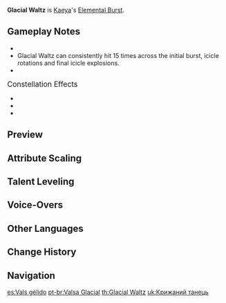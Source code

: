 {{Talent Infobox
|character     = Kaeya
|type          = Elemental Burst
|image         = Talent Glacial Waltz.png
|info          = Coalescing the frost in the air, Kaeya summons 3 icicles that revolve around him.<br />These icicles will follow the character around and deal {{Color|Cryo DMG}} to opponents in their path for the ability's duration.
|energyCost    = 60
|CD            = 15s
|duration      = 8s
|attr1         = Skill DMG
|value1        = 77.6-165%
|scale_att1    = ATK
}}
{{Description|A winsome smile, genial words, and the merciless hoarfrost that lies beneath... These are all Kaeya's weapons.}}
'''Glacial Waltz''' is [[Kaeya]]'s [[Elemental Burst]].

==Gameplay Notes==
* {{TalentNote|icd|Skill DMG}}
* Glacial Waltz can consistently hit 15 times across the initial burst, icicle rotations and final icicle explosions.
* {{TalentNote|snapshot|icicle damage|character=Kaeya|talent=Glacial Waltz}}

;<big>Constellation Effects</big>
* {{TalentNote|constellation|2|Never-Ending Performance|Glacial Waltz's duration is extended by 2.5 seconds for each enemy defeated during its duration, up to a maximum duration of 15 seconds at three enemies defeated.|character=Kaeya|talent=Glacial Waltz}}
* {{TalentNote|constellation|5|Frostbiting Embrace|character=Kaeya|talent=Glacial Waltz}}
* {{TalentNote|constellation|6|Glacial Whirlwind|character=Kaeya|talent=Glacial Waltz}}

==Preview==
{{Preview
|file=Glacial Waltz Preview
}}
{{clr}}

==Attribute Scaling==
{{Talent Scaling
|talentType=Elemental Burst
|levels=14
|order=skilldmg,cd,duration,energycost
|titles=Skill DMG (%),CD,Duration,Energy Cost
|skilldmg_1=77.6
|skilldmg_2=83.42
|skilldmg_3=89.24
|skilldmg_4=97
|skilldmg_5=102.82
|skilldmg_6=108.64
|skilldmg_7=116.4
|skilldmg_8=124.16
|skilldmg_9=131.92
|skilldmg_10=139.68
|skilldmg_11=147.44
|skilldmg_12=155.2
|skilldmg_13=164.9
|skilldmg_14=175
|cd=15s
|duration=8s
|energycost=60
}}

==Talent Leveling==
{{Talent Upgrade|Kaeya}}

==Voice-Overs==
{{Talent VO}}

==Other Languages==
{{Other Languages
|en      = Glacial Waltz
|zhs     = 凛冽轮舞
|zhs_rm  = Lǐnliè lún wǔ
|zht     = 凜冽輪舞
|zht_rm  = Lǐnliè lún wǔ
|zh_tl   = Piercing Cold Wheel Dance
|ja      = 凛冽なる輪舞
|ja_rm   = Rinretsu Naru Rinbu
|ja_tl   = Biting Cold Round Dance
|ko      = 살을 에는 윤무
|ko_rm   = Sal-eul Eneun Yunmu
|ko_tl   = Flesh-Cutting Waltz
|es      = Vals gélido
|es_tl   = Glacial Waltz
|fr      = Valse glaciale
|fr_tl   = Glacial Waltz
|ru      = Ледниковый вальс
|ru_tl   = 
|th      = Glacial Waltz
|vi      = Vũ Điệu Băng Giá
|vi_tl   = Glacial Dance
|de      = Kreis aus Eis
|de_tl   = Circle out of Ice
|id      = Glacial Waltz
|pt      = Valsa Glacial
|pt_tl   = Glacial Waltz
}}

==Change History==
{{Change History|1.0}}

==Navigation==
{{Talent Navbox|Kaeya}}

[[es:Vals gélido]]
[[pt-br:Valsa Glacial]]
[[th:Glacial Waltz]]
[[uk:Крижаний танець]]